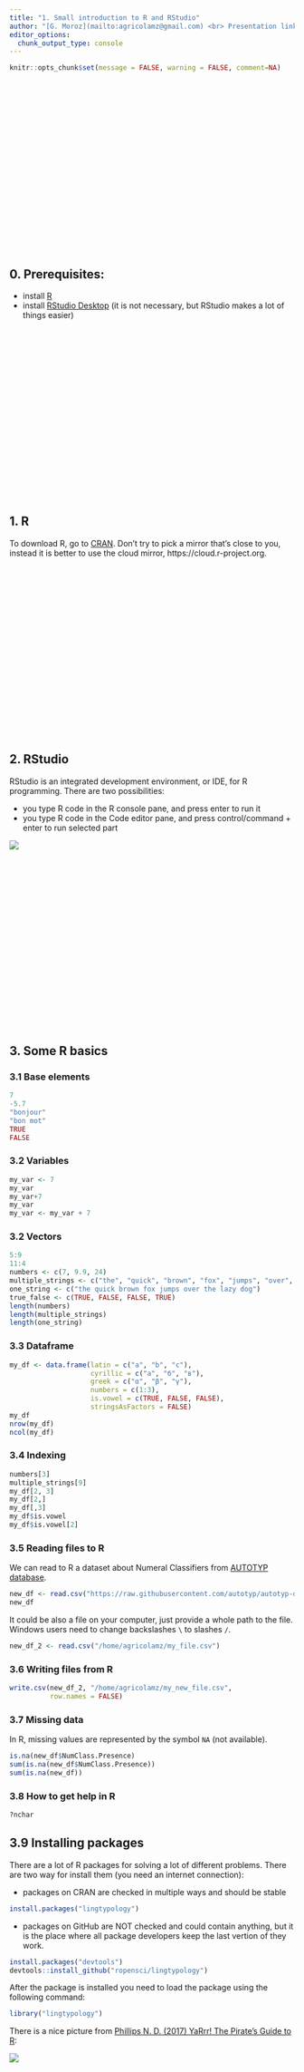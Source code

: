 ```yaml
---
title: "1. Small introduction to R and RStudio"
author: "[G. Moroz](mailto:agricolamz@gmail.com) <br> Presentation link: goo.gl/HdS466"
editor_options: 
  chunk_output_type: console
---
```


```r
knitr::opts_chunk$set(message = FALSE, warning = FALSE, comment=NA)
```

<style>
.parallax {
    /* The image used */
    background-image: url("logo.png");

    /* Set a specific height */
    min-height: 300px; 

    /* Create the parallax scrolling effect */
    background-attachment: fixed;
    background-position: center;
    background-repeat: no-repeat;
    background-size: auto;
}
</style>
<div class="parallax"></div>

## 0. Prerequisites:

* install [R](https://cran.r-project.org/)
* install [RStudio Desktop](http://www.rstudio.com/download) (it is not necessary, but RStudio makes a lot of things easier)

<div class="parallax"></div>

## 1. R
To download R, go to [CRAN](https://cran.r-project.org/). Don’t try to pick a mirror that’s close to you, instead it is better to use the cloud mirror, https://cloud.r-project.org.

<div class="parallax"></div>

## 2. RStudio
RStudio is an integrated development environment, or IDE, for R programming. There are two possibilities:

* you type R code in the R console pane, and press enter to run it
* you type R code in the Code editor pane, and press control/command + enter to run selected part

![](https://raw.githubusercontent.com/agricolamz/2018_lingtypology_course_Paris/master/rstudio.png)

<div class="parallax"></div>

## 3. Some R basics
### 3.1 Base elements
```r
7
-5.7
"bonjour"
"bon mot"
TRUE
FALSE
```
### 3.2 Variables
```r
my_var <- 7
my_var
my_var+7
my_var
my_var <- my_var + 7
```

### 3.2 Vectors
```r
5:9
11:4
numbers <- c(7, 9.9, 24)
multiple_strings <- c("the", "quick", "brown", "fox", "jumps", "over", "the", "lazy", "dog")
one_string <- c("the quick brown fox jumps over the lazy dog")
true_false <- c(TRUE, FALSE, FALSE, TRUE)
length(numbers)
length(multiple_strings)
length(one_string)
```

### 3.3 Dataframe
```r
my_df <- data.frame(latin = c("a", "b", "c"),
                    cyrillic = c("а", "б", "в"),
                    greek = c("α", "β", "γ"),
                    numbers = c(1:3),
                    is.vowel = c(TRUE, FALSE, FALSE),
                    stringsAsFactors = FALSE)
my_df
nrow(my_df)
ncol(my_df)
```

### 3.4 Indexing
```r
numbers[3]
multiple_strings[9]
my_df[2, 3]
my_df[2,]
my_df[,3]
my_df$is.vowel
my_df$is.vowel[2]
```

### 3.5 Reading files to R
We can read to R a dataset about Numeral Classifiers from [AUTOTYP database](https://github.com/autotyp/autotyp-data).
```r
new_df <- read.csv("https://raw.githubusercontent.com/autotyp/autotyp-data/master/data/Numeral_classifiers.csv")
new_df
```

It could be also a file on your computer, just provide a whole path to the file. Windows users need to change backslashes `\` to slashes `/`.

```r
new_df_2 <- read.csv("/home/agricolamz/my_file.csv")
```

### 3.6 Writing files from R
```r
write.csv(new_df_2, "/home/agricolamz/my_new_file.csv",
          row.names = FALSE)
```

### 3.7 Missing data
In R, missing values are represented by the symbol `NA` (not available).

```r
is.na(new_df$NumClass.Presence)
sum(is.na(new_df$NumClass.Presence))
sum(is.na(new_df))
```

### 3.8 How to get help in R
```r
?nchar
```

## 3.9 Installing packages
There are a lot of R packages for solving a lot of different problems. There are two way for install them (you need an internet connection):

* packages on CRAN are checked in multiple ways and should be stable

```r
install.packages("lingtypology")
```

* packages on GitHub are NOT checked and could contain anything, but it is the place where all package developers keep the last vertion of they work.

```r
install.packages("devtools")
devtools::install_github("ropensci/lingtypology")
```

After the package is installed you need to load the package using the following command:
```r
library("lingtypology")
```

There is a nice picture from [Phillips N. D. (2017) YaRrr! The Pirate’s Guide to R](https://bookdown.org/ndphillips/YaRrr/):

![](package.png)


<div class="parallax"></div>

## 4. Tasks
### 4.1
Install `lingtypology` package and find, how many rows in the `circassian` dataset.

<form name="FormOne" onsubmit="return validateFormOne()" method="post">
<input type="text" name="answerOne">
<input type="submit" value="check">
</form>

### 4.2
In the `circassian` dataset find out the name of the 86. village.

<form name="FormTwo" onsubmit="return validateFormTwo()" method="post">
<input type="text" name="answerTwo">
<input type="submit" value="check">
</form>

### 4.3
Write the `circassian` dataset to your computer and use `file.info()` function to figure out how many bites in the result file.

<form name="FormThree" onsubmit="return validateFormThree()" method="post">
<input type="text" name="answerThree">
<input type="submit" value="check">
</form>

<div class="parallax"></div>

## 5. Further reading

There are a lot of books, articles, tutorials and online courses about R. Here is some of them:

* [book _"R for Data Science"_ by G. Grolemund and H. Wickham](http://r4ds.had.co.nz/)
* [on-line course _"Introduction à R"_ by V. Guyader](https://www.datacamp.com/community/open-courses/introduction-a-r)
* [book _"How to do Linguistics with R"_  by N. Levshina](https://benjamins.com/#catalog/books/z.195/main)
* [book _"Statistics for Linguistics with R"_ by S. Gries](https://www.amazon.com/dp/3110307286)

<script>
function validateFormOne() {
    var x = document.forms["FormOne"]["answerOne"].value;
    if (x != "157") {
        alert("I have a different answer...");
        return false;
    } else {
        alert("Exactly!");
        return false;
    }
}
function validateFormTwo() {
    var y = document.forms["FormTwo"]["answerTwo"].value;
    if (y != "Vochepshiy") {
        alert("I have a different answer...");
        return false;
    } else {
        alert("Exactly!");
        return false;
    }
}
function validateFormThree() {
    var z = document.forms["FormThree"]["answerThree"].value;
    if (z != "9315") {
        alert("I have a different answer...");
        return false;
    } else {
        alert("Exactly!");
        return false;
    }
}
</script>
